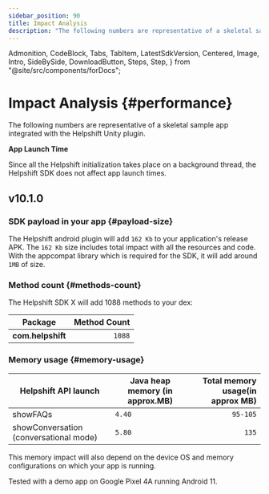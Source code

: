 ```yaml
---
sidebar_position: 90
title: Impact Analysis
description: "The following numbers are representative of a skeletal sample appintegrated with the Helpshift Unity plugin."
---
```


  Admonition,
  CodeBlock,
  Tabs,
  TabItem,
  LatestSdkVersion,
  Centered,
  Image,
  Intro,
  SideBySide,
  DownloadButton,
  Steps,
  Step,
} from "@site/src/components/forDocs";

# Impact Analysis {#performance}

<Intro>

The following numbers are representative of a skeletal sample app
integrated with the Helpshift Unity plugin.

</Intro>

<Admonition type="info" title="Note">

**App Launch Time**

Since all the Helpshift initialization takes place on a background thread, the Helpshift SDK does not affect app launch times.

</Admonition>

## v10.1.0

### SDK payload in your app {#payload-size}

The Helpshift android plugin will add `162 Kb` to your application's release APK.
The `162 Kb` size includes total impact with all the resources and code.
With the appcompat library which is required for the SDK, it will add around `1MB` of size.

### Method count {#methods-count}

The Helpshift SDK X will add 1088 methods to your dex:

| Package           | Method Count |
| ----------------- | -----------: |
| **com.helpshift** |       `1088` |

### Memory usage {#memory-usage}

| Helpshift API launch                   | Java heap memory (in approx.MB) | Total memory usage(in approx MB) |
| -------------------------------------- | ------------------------------- | -------------------------------: |
| showFAQs                               | `4.40`                          |                         `95-105` |
| showConversation (conversational mode) | `5.80`                          |                            `135` |

This memory impact will also depend on the device OS and memory configurations on which your app is running.

<Admonition type="info" title="Note">

Tested with a demo app on Google Pixel 4A running Android 11.

</Admonition>
